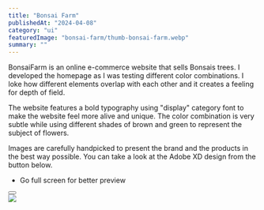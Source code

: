---
title: "Bonsai Farm"
publishedAt: "2024-04-08"
category: "ui"
featuredImage: "bonsai-farm/thumb-bonsai-farm.webp"
summary: ""
---

BonsaiFarm is an online e-commerce website that sells Bonsais trees. I developed the homepage as I was testing different color combinations. I loke how different elements overlap with each other and it creates a feeling for depth of field.

The website features a bold typography using "display" category font to make the website feel more alive and unique. The color combination is very subtle while using different shades of brown and green to represent the subject of flowers.

Images are carefully handpicked to present the brand and the products in the best way possible. You can take a look at the Adobe XD design from the button below.

- Go full screen for better preview

<div className="flex gap-x-4 mb-20 mt-10 items-center">
  <Button
    title="Project file"
    href="https://xd.adobe.com/view/ed599d0a-ebfc-4387-b45b-3ada06595d59-b80a/"
    variant="figma"
  />
</div>

<div className="flex flex-col gap-y-8">
  <Image
    src="/projects/bonsai-farm/screenshot-1.png"
    width={1440}
    height={1000}
  />

</div>
